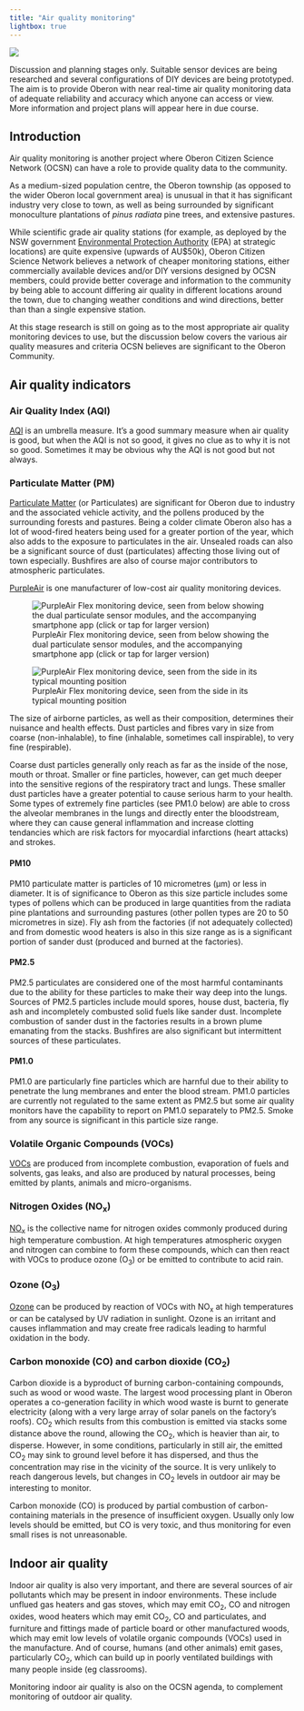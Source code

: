 ```yaml
---
title: "Air quality monitoring"
lightbox: true
---
```


::: {.aside}
![](assets/air-quality-monitoring.png)
:::

::: {.callout-note title="Current status of this initiative"}
Discussion and planning stages only. Suitable sensor devices are being researched and several configurations of DIY devices are being prototyped. The aim is to provide Oberon with near real-time air quality monitoring data of adequate reliability and accuracy which anyone can access or view. More information and project plans will appear here in due course.
:::

## Introduction

Air quality monitoring is another project where Oberon Citizen Science Network (OCSN) can have a role to provide quality data to the community.

As a medium-sized population centre, the Oberon township (as opposed to the wider Oberon local government area) is unusual in that it has significant industry very close to town, as well as being surrounded by significant monoculture plantations of _pinus radiata_ pine trees, and extensive pastures.

While scientific grade air quality stations (for example, as deployed by the NSW government [Environmental Protection Authority](https://www.epa.nsw.gov.au/your-environment/air) (EPA) at strategic locations) are quite expensive (upwards of AU$50k), Oberon Citizen Science Network believes a network of cheaper monitoring stations, either commercially available devices and/or DIY versions designed by OCSN members, could provide better coverage and information to the community by being able to account differing air quality in different locations around the town, due to changing weather conditions and wind directions, better than than a single expensive station.

At this stage research is still on going as to the most appropriate air quality monitoring devices to use, but the discussion below covers the various air quality measures and criteria OCSN believes are significant to the Oberon Community.

## Air quality indicators

### Air Quality Index (AQI)

[AQI](https://en.wikipedia.org/wiki/Air_quality_index) is an umbrella measure. It’s a good summary measure when air quality is good, but when the AQI is not so good, it gives no clue as to why it is not so good. Sometimes it may be obvious why the AQI is not good but not always. 

### Particulate Matter (PM)

[Particulate Matter](https://en.wikipedia.org/wiki/Particulates) (or Particulates) are significant for Oberon due to industry and the associated vehicle activity, and the pollens produced by the surrounding forests and pastures. Being a colder climate Oberon also has a lot of wood-fired heaters being used for a greater portion of the year, which also adds to the exposure to particulates in the air. Unsealed roads can also be a significant source of dust (particulates) affecting those living out of town especially. Bushfires are also of course major contributors to atmospheric particulates.

::: {.aside}
[PurpleAir](https://www2.purpleair.com) is one manufacturer of low-cost air quality monitoring devices.

![PurpleAir Flex monitoring device, seen from below showing the dual particulate sensor modules, and the accompanying smartphone app (click or tap for larger version)](assets/PurpleAir_Flex_1.jpg)

![PurpleAir Flex monitoring device, seen from the side in its typical mounting position ](assets/PurpleAir_Flex_2.png)
:::

The size of airborne particles, as well as their composition, determines their nuisance and health effects. Dust particles and fibres vary in size from coarse (non-inhalable), to fine (inhalable, sometimes call inspirable), to very fine (respirable).

Coarse dust particles generally only reach as far as the inside of the nose, mouth or throat. Smaller or fine particles, however, can get much deeper into the sensitive regions of the respiratory tract and lungs. These smaller dust particles have a greater potential to cause serious harm to your health. Some types of extremely fine particles (see PM1.0 below) are able to cross the alveolar membranes in the lungs and directly enter the bloodstream, where they can cause general inflammation and increase clotting tendancies which are risk factors for myocardial infarctions (heart attacks) and strokes. 

#### PM10

PM10 particulate matter is particles of 10 micrometres (µm) or less in diameter. It is of significance to Oberon as this size particle includes some types of pollens which can be produced in large quantities from the radiata pine plantations and surrounding pastures (other pollen types are 20 to 50 micrometres in size). Fly ash from the factories (if not adequately collected) and from domestic wood heaters is also in this size range as is a significant portion of sander dust (produced and burned at the factories).

#### PM2.5

PM2.5 particulates are considered one of the most harmful contaminants due to the ability for these particles to make their way deep into the lungs. Sources of PM2.5 particles include mould spores, house dust, bacteria, fly ash and incompletely combusted solid fuels like sander dust. Incomplete combustion of sander dust in the factories results in a brown plume emanating from the stacks. Bushfires are also  significant but intermittent sources of these particulates.

#### PM1.0

PM1.0 are particularly fine particles which are harnful due to their ability to penetrate the lung membranes and enter the blood stream. PM1.0 particles are currently not regulated to the same extent as PM2.5 but some air quality monitors have the capability to report on PM1.0 separately to PM2.5. Smoke from any source is significant in this particle size range.

### Volatile Organic Compounds (VOCs)

[VOCs](https://en.wikipedia.org/wiki/Volatile_organic_compound) are produced from incomplete combustion, evaporation of fuels and solvents, gas leaks, and also are produced by natural processes, being emitted by plants, animals and micro-organisms.

### Nitrogen Oxides (NO~x~)

[NO~x~](https://en.wikipedia.org/wiki/NOx) is the collective name for nitrogen oxides commonly produced during high temperature combustion. At high temperatures atmospheric oxygen and nitrogen can combine to form these compounds, which can then react with VOCs to produce ozone (O~3~) or be emitted to contribute to acid rain.

### Ozone (O~3~)

[Ozone](https://en.wikipedia.org/wiki/Ozone) can be produced by reaction of VOCs with NO~x~ at high temperatures or can be catalysed by UV radiation in sunlight. Ozone is an irritant and causes inflammation and may create free radicals leading to harmful oxidation in the body.

### Carbon monoxide (CO) and carbon dioxide (CO~2~)

Carbon dioxide is a byproduct of burning carbon-containing compounds, such as wood or wood waste. The largest wood processing plant in Oberon operates a co-generation facility in which wood waste is burnt to generate electricity (along with a very large array of solar panels on the factory's roofs). CO~2~ which results from this combustion is emitted via stacks some distance above the round, allowing the CO~2~, which is heavier than air, to disperse. However, in some conditions, particularly in still air, the emitted CO~2~ may sink to ground level before it has dispersed, and thus the concentration may rise in the vicinity of the source. It is very unlikely to reach dangerous levels, but changes in CO~2~ levels in outdoor air may be interesting to monitor.

Carbon monoxide (CO) is produced by partial combustion of carbon-containing materials in the presence of insufficient oxygen. Usually only low levels should be emitted, but CO is very toxic, and thus monitoring for even small rises is not unreasonable.

## Indoor air quality

Indoor air quality is also very important, and there are several sources of air pollutants which may be present in indoor environments. These include unflued gas heaters and gas stoves, which may emit CO~2~, CO and nitrogen oxides, wood heaters which may emit CO~2~, CO and particulates, and furniture and fittings made of particle board or other manufactured woods, which may emit low levels of volatile organic compounds (VOCs) used in the manufacture. And of course, humans (and other animals) emit gases, particularly CO~2~, which can build up in poorly ventilated buildings with many people inside (eg classrooms). 

Monitoring indoor air quality is also on the OCSN agenda, to complement monitoring of outdoor air quality.

